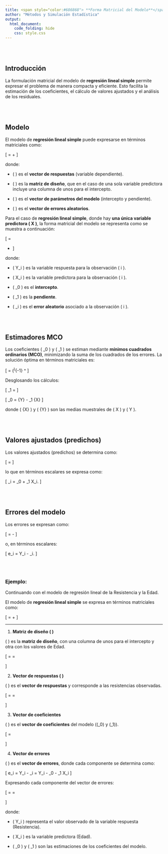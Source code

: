 ```yaml
---
title: <span style="color:#686868"> **Forma Matricial del Modelo**</span>
author: "Métodos y Simulación Estadística"
output:
  html_document:
    code_folding: hide
    css: style.css
---
```


</br></br>
<h2>Introducción</h2>

La formulación matricial del modelo de **regresión lineal simple** permite expresar el problema de manera compacta y eficiente. Esto facilita la estimación de los coeficientes, el cálculo de valores ajustados y el análisis de los residuales.


</br></br>
<h2>Modelo</h2>

El modelo de **regresión lineal simple** puede expresarse en términos matriciales como:

\[
\mathbf{Y} = \mathbf{X} \boldsymbol{\beta} + \boldsymbol{\varepsilon}
\]

donde:

- \( \mathbf{Y} \) es el **vector de respuestas** (variable dependiente).

- \( \mathbf{X} \) es la **matriz de diseño**, que en el caso de una sola variable predictora incluye una columna de unos para el intercepto.

- \( \boldsymbol{\beta} \) es el **vector de parámetros del modelo** (intercepto y pendiente).

- \( \boldsymbol{\varepsilon} \) es el **vector de errores aleatorios**.


Para el caso de **regresión lineal simple**, donde hay **una única variable predictora \( X \)**, la forma matricial del modelo
se representa como se muestra a continuación:

\[
\begin{bmatrix}
Y_1 \\
Y_2 \\
\vdots \\
Y_n
\end{bmatrix}
=
\begin{bmatrix}
1 & X_1 \\
1 & X_2 \\
\vdots & \vdots \\
1 & X_n
\end{bmatrix}
\begin{bmatrix}
\beta_0 \\
\beta_1
\end{bmatrix}
+
\begin{bmatrix}
\varepsilon_1 \\
\varepsilon_2 \\
\vdots \\
\varepsilon_n
\end{bmatrix}
\]

donde:

- \( Y_i \) es la variable respuesta para la observación \( i \).

- \( X_i \) es la variable predictora para la observación \( i \).

- \( \beta_0 \) es el **intercepto**.

- \( \beta_1 \) es la **pendiente**.

- \( \varepsilon_i \) es el **error aleatorio** asociado a la observación \( i \).



</br></br>
<h2>Estimadores MCO</h2>

Los coeficientes \( \beta_0 \) y \( \beta_1 \) se estiman mediante **mínimos cuadrados ordinarios (MCO)**, minimizando la suma de los cuadrados de los errores. La solución óptima en términos matriciales es:


\[
\hat{\boldsymbol{\beta}} = (\mathbf{X}^\top \mathbf{X})^{-1} \mathbf{X}^\top \mathbf{Y}
\]

Desglosando los cálculos:

\[
\hat{\beta}_1 = \frac{\sum_{i=1}^{n} (X_i - \bar{X})(Y_i - \bar{Y})}{\sum_{i=1}^{n} (X_i - \bar{X})^2}
\]

\[
\hat{\beta}_0 = \bar{Y} - \hat{\beta}_1 \bar{X}
\]

donde \( \bar{X} \) y \( \bar{Y} \) son las medias muestrales de \( X \) y \( Y \).




</br></br>
<h2>Valores ajustados (predichos)</h2>


Los valores ajustados (predichos) se determina como:

\[
\hat{\mathbf{Y}} = \mathbf{X} \hat{\boldsymbol{\beta}}
\]

lo que en términos escalares se expresa como:

\[
\hat{Y}_i = \hat{\beta}_0 + \hat{\beta}_1 X_i.
\]


</br></br>
<h2>Errores del modelo</h2>

Los errores se expresan como:

\[
\mathbf{e} = \mathbf{Y} - \hat{\mathbf{Y}}
\]

o, en términos escalares:

\[
e_i = Y_i - \hat{Y}_i.
\]





</br></br>
<div class="caja-ejemplo">
<h3>Ejemplo:</h3>
<p>

Continuando con el modelo de regresión lineal de la Resistencia y  la Edad.

El modelo de **regresión lineal simple** se expresa en términos matriciales como:

\[
\mathbf{Y} = \mathbf{X} \boldsymbol{\beta} + \boldsymbol{\varepsilon}
\]


---


1. **Matriz de diseño \( \mathbf{X} \)**

\( \mathbf{X} \) es la **matriz de diseño**, con una columna de unos para el intercepto y otra con los valores de Edad.

\[
\mathbf{X} =
\begin{bmatrix}
1 & X_{1}\\
1 & X_{2}\\
1 & X_{3}\\
1 & X_{4}\\
1 & X_{5}\\
1 & X_{6}\\
1 & X_{7}\\
1 & X_{8}\\
1 & X_{9}\\
1 & X_{10}\\
1 & X_{11}\\
1 & X_{12}\\
1 & X_{13}\\
1 & X_{14}\\
1 & X_{15}\\
1 & X_{16}\\
1 & X_{17}\\
1 & X_{18}\\
1 & X_{19}\\
1 & X_{20}
\end{bmatrix}=
\begin{bmatrix}
1 & 15.50 \\
1 & 23.75 \\
1 & 8.00 \\
1 & 17.00 \\
1 & 5.50 \\
1 & 19.00 \\
1 & 24.00 \\
1 & 2.50 \\
1 & 7.50 \\
1 & 11.00 \\
1 & 13.00 \\
1 & 3.75 \\
1 & 25.00 \\
1 & 9.75 \\
1 & 22.00 \\
1 & 18.00 \\
1 & 6.00 \\
1 & 12.50 \\
1 & 2.00 \\
1 & 21.50
\end{bmatrix}
\]


2. **Vector de respuestas \( \mathbf{Y} \)**

\( \mathbf{Y} \) es el **vector de respuestas** y corresponde a las resistencias observadas.


\[
\mathbf{Y} =
\begin{bmatrix}
Y_1\\    
Y_2\\    
Y_3\\    
Y_4\\    
Y_5\\    
Y_6\\    
Y_7\\    
Y_8\\    
Y_9\\    
Y_{10}\\ 
Y_{11}\\ 
Y_{12}\\ 
Y_{13}\\ 
Y_{14}\\ 
Y_{15}\\ 
Y_{16}\\ 
Y_{17}\\ 
Y_{18}\\ 
Y_{19}\\ 
Y_{20}\\
\end{bmatrix}=
\begin{bmatrix}
2158.70 \\
1678.15 \\
2316.00 \\
2061.30 \\
2207.50 \\
1708.30 \\
1784.70 \\
2575.00 \\
2357.90 \\
2256.70 \\
2165.20 \\
2399.55 \\
1779.80 \\
2336.75 \\
1765.30 \\
2053.50 \\
2414.40 \\
2200.50 \\
2654.20 \\
1753.70
\end{bmatrix}
\]

3. **Vector de coeficientes**

\( \boldsymbol{\beta} \) es el **vector de coeficientes** del modelo (\(\beta_0\) y \(\beta_1\)).

\[
\boldsymbol{\beta} =
\begin{bmatrix}
\beta_0 \\
\beta_1 \\
\end{bmatrix}
\]

4. **Vector de errores**

\( \boldsymbol{\varepsilon} \) es el **vector de errores**, donde cada componente
se determina como:



\[
e_i = Y_i - \hat{Y}_i = Y_i - \hat{\beta}_0 - \hat{\beta}_1 X_i
\]

Expresando cada componente del vector de errores:

\[
\mathbf{e} =
\begin{bmatrix}
e_1    \\
e_2    \\
e_3    \\
e_4    \\
e_5    \\
e_6    \\
e_7    \\
e_8    \\
e_9    \\
e_{10} \\
e_{11} \\
e_{12} \\
e_{13} \\
e_{14} \\
e_{15} \\
e_{16} \\
e_{17} \\
e_{18} \\
e_{19} \\
e_{20}
\end{bmatrix}
=
\begin{bmatrix}
Y_1 - \hat{\beta}_0 - \hat{\beta}_1 X_1 \\
Y_2 - \hat{\beta}_0 - \hat{\beta}_1 X_2 \\
Y_3 - \hat{\beta}_0 - \hat{\beta}_1 X_3 \\
Y_4 - \hat{\beta}_0 - \hat{\beta}_1 X_4 \\
Y_5 - \hat{\beta}_0 - \hat{\beta}_1 X_5 \\
Y_6 - \hat{\beta}_0 - \hat{\beta}_1 X_6 \\
Y_7 - \hat{\beta}_0 - \hat{\beta}_1 X_7 \\
Y_8 - \hat{\beta}_0 - \hat{\beta}_1 X_8 \\
Y_9 - \hat{\beta}_0 - \hat{\beta}_1 X_9 \\
Y_{10} - \hat{\beta}_0 - \hat{\beta}_1 X_{10} \\
Y_{11} - \hat{\beta}_0 - \hat{\beta}_1 X_{11} \\
Y_{12} - \hat{\beta}_0 - \hat{\beta}_1 X_{12} \\
Y_{13} - \hat{\beta}_0 - \hat{\beta}_1 X_{13} \\
Y_{14} - \hat{\beta}_0 - \hat{\beta}_1 X_{14} \\
Y_{15} - \hat{\beta}_0 - \hat{\beta}_1 X_{15} \\
Y_{16} - \hat{\beta}_0 - \hat{\beta}_1 X_{16} \\
Y_{17} - \hat{\beta}_0 - \hat{\beta}_1 X_{17} \\
Y_{18} - \hat{\beta}_0 - \hat{\beta}_1 X_{18} \\
Y_{19} - \hat{\beta}_0 - \hat{\beta}_1 X_{19} \\
Y_{20} - \hat{\beta}_0 - \hat{\beta}_1 X_{20}
\end{bmatrix}
\]

donde:

- \( Y_i \) representa el valor observado de la variable respuesta (Resistencia).

- \( X_i \) es la variable predictora (Edad).

- \( \hat{\beta}_0 \) y \( \hat{\beta}_1 \) son las estimaciones de los coeficientes del modelo.



</p>
</div>

